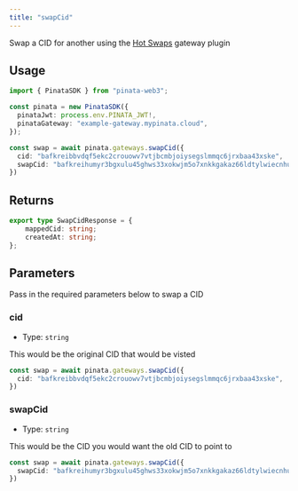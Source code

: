 ```yaml
---
title: "swapCid"
---
```


Swap a CID for another using the [Hot Swaps](/gateways/plugins/hot-swaps) gateway plugin

## Usage

```typescript
import { PinataSDK } from "pinata-web3";

const pinata = new PinataSDK({
  pinataJwt: process.env.PINATA_JWT!,
  pinataGateway: "example-gateway.mypinata.cloud",
});

const swap = await pinata.gateways.swapCid({
  cid: "bafkreibbvdqf5ekc2crouowv7vtjbcmbjoiysegslmmqc6jrxbaa43xske",
  swapCid: "bafkreihumyr3bgxulu45ghws33xokwjm5o7xnkkgakaz66ldtylwiecnhu"
})
```

## Returns

```typescript
export type SwapCidResponse = {
	mappedCid: string;
	createdAt: string;
};
```

## Parameters

Pass in the required parameters below to swap a CID

### cid

- Type: `string`

This would be the original CID that would be visted

```typescript
const swap = await pinata.gateways.swapCid({
  cid: "bafkreibbvdqf5ekc2crouowv7vtjbcmbjoiysegslmmqc6jrxbaa43xske",
})
```

### swapCid

- Type: `string`

This would be the CID you would want the old CID to point to

```typescript
const swap = await pinata.gateways.swapCid({
  swapCid: "bafkreihumyr3bgxulu45ghws33xokwjm5o7xnkkgakaz66ldtylwiecnhu"
})
```
